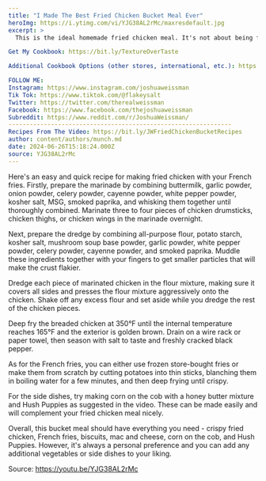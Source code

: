 ```yaml
---
title: "I Made The Best Fried Chicken Bucket Meal Ever"
heroImg: https://i.ytimg.com/vi/YJG38AL2rMc/maxresdefault.jpg
excerpt: >
  This is the ideal homemade fried chicken meal. It's not about being fancy... it's about simple, done incredibly well, and in many cases quite easily!

Get My Cookbook: https://bit.ly/TextureOverTaste

Additional Cookbook Options (other stores, international, etc.): https://bit.ly/WeissmanCookbook

FOLLOW ME:
Instagram: https://www.instagram.com/joshuaweissman
Tik Tok: https://www.tiktok.com/@flakeysalt
Twitter: https://twitter.com/therealweissman
Facebook: https://www.facebook.com/thejoshuaweissman
Subreddit: https://www.reddit.com/r/JoshuaWeissman/
---------------------------------------------------------------
Recipes From The Video: https://bit.ly/JWFriedChickenBucketRecipes
author: content/authors/munch.md
date: 2024-06-26T15:18:24.000Z
source: YJG38AL2rMc
---
```


Here's an easy and quick recipe for making fried chicken with your French fries. Firstly, prepare the marinade by combining buttermilk, garlic powder, onion powder, celery powder, cayenne powder, white pepper powder, kosher salt, MSG, smoked paprika, and whisking them together until thoroughly combined. Marinate three to four pieces of chicken drumsticks, chicken thighs, or chicken wings in the marinade overnight.

Next, prepare the dredge by combining all-purpose flour, potato starch, kosher salt, mushroom soup base powder, garlic powder, white pepper powder, celery powder, cayenne powder, and smoked paprika. Muddle these ingredients together with your fingers to get smaller particles that will make the crust flakier.

Dredge each piece of marinated chicken in the flour mixture, making sure it covers all sides and presses the flour mixture aggressively onto the chicken. Shake off any excess flour and set aside while you dredge the rest of the chicken pieces. 

Deep fry the breaded chicken at 350°F until the internal temperature reaches 165°F and the exterior is golden brown. Drain on a wire rack or paper towel, then season with salt to taste and freshly cracked black pepper.

As for the French fries, you can either use frozen store-bought fries or make them from scratch by cutting potatoes into thin sticks, blanching them in boiling water for a few minutes, and then deep frying until crispy.

For the side dishes, try making corn on the cob with a honey butter mixture and Hush Puppies as suggested in the video. These can be made easily and will complement your fried chicken meal nicely.

Overall, this bucket meal should have everything you need - crispy fried chicken, French fries, biscuits, mac and cheese, corn on the cob, and Hush Puppies. However, it's always a personal preference and you can add any additional vegetables or side dishes to your liking.

Source: https://youtu.be/YJG38AL2rMc

